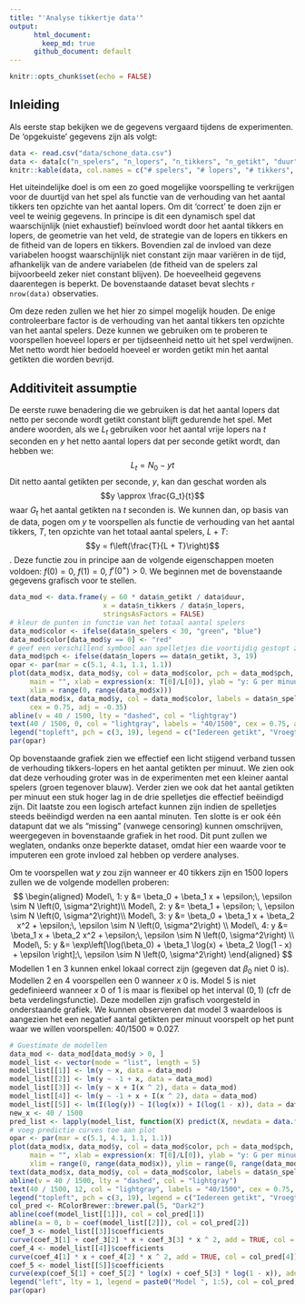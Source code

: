 ```yaml
---
title: "'Analyse tikkertje data'"
output:
      html_document:
        keep_md: true
      github_document: default
---
```


```r
knitr::opts_chunk$set(echo = FALSE)
```
## Inleiding

Als eerste stap bekijken we de gegevens vergaard tijdens de experimenten. De 'opgekuiste' gegevens zijn als volgt:

```r
data <- read.csv("data/schone_data.csv")
data <- data[c("n_spelers", "n_lopers", "n_tikkers", "n_getikt", "duur")]
knitr::kable(data, col.names = c("# spelers", "# lopers", "# tikkers", "# getikt", "duur [sec]"))
```

Het uiteindelijke doel is om een zo goed mogelijke voorspelling te verkrijgen voor de duurtijd van het spel als functie van de verhouding van het aantal tikkers ten opzichte van het aantal lopers. Om dit 'correct' te doen zijn er veel te weinig gegevens. In principe is dit een dynamisch spel dat waarschijnlijk (niet exhaustief) beïnvloed wordt door het aantal tikkers en lopers, de geometrie van het veld, de strategie van de lopers en tikkers en de fitheid van de lopers en tikkers. Bovendien zal de invloed van deze variabelen hoogst waarschijnlijk niet constant zijn maar variëren in de tijd, afhankelijk van de andere variabelen (de fitheid van de spelers zal bijvoorbeeld zeker niet constant blijven). De hoeveelheid gegevens daarentegen is beperkt. De bovenstaande dataset bevat slechts `r nrow(data)` observaties.

Om deze reden zullen we het hier zo simpel mogelijk houden. De enige controleerbare factor is de verhouding van het aantal tikkers ten opzichte van het aantal spelers. Deze kunnen we gebruiken om te proberen te voorspellen hoeveel lopers er per tijdseenheid netto uit het spel verdwijnen. Met netto wordt hier bedoeld hoeveel er worden getikt min het aantal getikten die worden bevrijd.

## Additiviteit assumptie

De eerste ruwe benadering die we gebruiken is dat het aantal lopers dat netto per seconde wordt getikt constant blijft gedurende het spel. Met andere woorden, als we $L_t$ gebruiken voor het aantal vrije lopers na $t$ seconden en $y$ het netto aantal lopers dat per seconde getikt wordt, dan hebben we:
$$L_t = N_0-yt$$
Dit netto aantal getikten per seconde, $y$, kan dan geschat worden als
$$y \approx \frac{G_t}{t}$$
waar $G_t$ het aantal getikten na $t$ seconden is. We kunnen dan, op basis van de data, pogen om $y$ te voorspellen als functie de verhouding van het aantal tikkers, $T$, ten opzichte van het totaal aantal spelers, $L + T$:
$$y = f\left(\frac{T}{L + T}\right)$$.
Deze functie zou in principe aan de volgende eigenschappen moeten voldoen: $f\left(0\right) = 0$, $f\left(1\right) = 0$, $f'\left(0^+\right) > 0$. 
We beginnen met de bovenstaande gegevens grafisch voor te stellen.
```r
data_mod <- data.frame(y = 60 * data$n_getikt / data$duur,
                       x = data$n_tikkers / data$n_lopers,
                       stringsAsFactors = FALSE)
# kleur de punten in functie van het totaal aantal spelers
data_mod$color <- ifelse(data$n_spelers < 30, "green", "blue")
data_mod$color[data_mod$y == 0] <- "red"
# geef een verschillend symbool aan spelletjes die voortijdig gestopt zijn
data_mod$pch <- ifelse(data$n_lopers == data$n_getikt, 3, 19)
opar <- par(mar = c(5.1, 4.1, 1.1, 1.1))
plot(data_mod$x, data_mod$y, col = data_mod$color, pch = data_mod$pch,
     main = "", xlab = expression(x: T[0]/L[0]), ylab = "y: G per minuut",
     xlim = range(0, range(data_mod$x)))
text(data_mod$x, data_mod$y, col = data_mod$color, labels = data$n_spelers,
     cex = 0.75, adj = -0.35)
abline(v = 40 / 1500, lty = "dashed", col = "lightgray")
text(40 / 1500, 0, col = "lightgray", labels = "40/1500", cex = 0.75, adj = -0.25)
legend("topleft", pch = c(3, 19), legend = c("Iedereen getikt", "Vroegtijdig gestopt"), bty = "n")
par(opar)
```
Op bovenstaande grafiek zien we effectief een licht stijgend verband tussen de verhouding tikkers-lopers en het aantal getikten per minuut. We zien ook dat deze verhouding groter was in de experimenten met een kleiner aantal spelers (groen tegenover blauw). Verder zien we ook dat het aantal getikten per minuut een stuk hoger lag in de drie spelletjes die effectief beëindigd zijn. Dit laatste zou een logisch artefact kunnen zijn indien de spelletjes steeds beëindigd werden na een aantal minuten. Ten slotte is er ook één datapunt dat we als "missing" (vanwege censoring) kunnen omschrijven, weergegeven in bovenstaande grafiek in het rood. Dit punt zullen we weglaten, ondanks onze beperkte dataset, omdat hier een waarde voor te imputeren een grote invloed zal hebben op verdere analyses.

Om te voorspellen wat $y$ zou zijn wanneer er 40 tikkers zijn en 1500 lopers zullen we de volgende modellen proberen:
$$
\begin{aligned}
Model\, 1: y &= \beta_0 + \beta_1 x + \epsilon;\, \epsilon \sim N \left(0, \sigma^2\right)\\
Model\, 2: y &= \beta_1 + \epsilon; \, \epsilon \sim N \left(0, \sigma^2\right)\\
Model\, 3: y &= \beta_0 + \beta_1 x + \beta_2 x^2 + \epsilon;\, \epsilon \sim N \left(0, \sigma^2\right) \\
Model\, 4: y &= \beta_1 x + \beta_2 x^2 + \epsilon;\, \epsilon \sim N \left(0, \sigma^2\right) \\
Model\, 5: y &= \exp\left[\log(\beta_0) + \beta_1 \log(x) + \beta_2 \log(1 - x) + \epsilon \right];\, \epsilon \sim N \left(0, \sigma^2\right)
\end{aligned}
$$
Modellen 1 en 3 kunnen enkel lokaal correct zijn (gegeven dat $\beta_0$ niet 0 is). Modellen 2 en 4 voorspellen een 0 wanneer $x$ 0 is. Model 5 is niet gedefinieerd wanneer $x$ 0 of 1 is maar is flexibel op het interval $(0, 1)$ (cfr de beta verdelingsfunctie). Deze modellen zijn grafisch voorgesteld in onderstaande grafiek. We kunnen observeren dat model 3 waardeloos is aangezien het een negatief aantal getikten per minuut voorspelt op het punt waar we willen voorspellen: $40 / 1500 \approx 0.027$.

```r
# Guestimate de modellen
data_mod <- data_mod[data_mod$y > 0, ]
model_list <- vector(mode = "list", length = 5)
model_list[[1]] <- lm(y ~ x, data = data_mod)
model_list[[2]] <- lm(y ~ -1 + x, data = data_mod)
model_list[[3]] <- lm(y ~ x + I(x ^ 2), data = data_mod)
model_list[[4]] <- lm(y ~ -1 + x + I(x ^ 2), data = data_mod)
model_list[[5]] <- lm(I(log(y)) ~ I(log(x)) + I(log(1 - x)), data = data_mod)
new_x <- 40 / 1500
pred_list <- lapply(model_list, function(X) predict(X, newdata = data.frame(x = new_x), se.fit = TRUE))
# voeg predictie curves toe aan plot
opar <- par(mar = c(5.1, 4.1, 1.1, 1.1))
plot(data_mod$x, data_mod$y, col = data_mod$color, pch = data_mod$pch,
     main = "", xlab = expression(x: T[0]/L[0]), ylab = "y: G per minuut",
     xlim = range(0, range(data_mod$x)), ylim = range(0, range(data_mod$y)), yaxs = "i")
text(data_mod$x, data_mod$y, col = data_mod$color, labels = data$n_spelers[data$n_getikt > 0], cex = 0.75, adj = -0.35)
abline(v = 40 / 1500, lty = "dashed", col = "lightgray")
text(40 / 1500, 12, col = "lightgray", labels = "40/1500", cex = 0.75, adj = -0.25)
legend("topleft", pch = c(3, 19), legend = c("Iedereen getikt", "Vroegtijdig gestopt"), bty = "n")
col_pred <- RColorBrewer::brewer.pal(5, "Dark2")
abline(coef(model_list[[1]]), col = col_pred[1])
abline(a = 0, b = coef(model_list[[2]]), col = col_pred[2])
coef_3 <- model_list[[3]]$coefficients
curve(coef_3[1] + coef_3[2] * x + coef_3[3] * x ^ 2, add = TRUE, col = col_pred[3])
coef_4 <- model_list[[4]]$coefficients
curve(coef_4[1] * x + coef_4[2] * x ^ 2, add = TRUE, col = col_pred[4])
coef_5 <- model_list[[5]]$coefficients
curve(exp(coef_5[1] + coef_5[2] * log(x) + coef_5[3] * log(1 - x)), add = TRUE, col = col_pred[5])
legend("left", lty = 1, legend = paste0("Model ", 1:5), col = col_pred, bty = "n")
par(opar)
```




